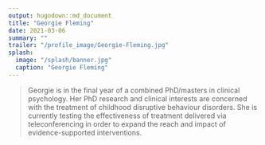 ```yaml
---
output: hugodown::md_document
title: "Georgie Fleming"
date: 2021-03-06
summary: ""
trailer: "/profile_image/Georgie-Fleming.jpg"
splash:
  image: "/splash/banner.jpg"
  caption: "Georgie Fleming"
---
```


> Georgie is in the final year of a combined PhD/masters in clinical psychology. Her PhD research and clinical interests are concerned with the treatment of childhood disruptive behaviour disorders. She is currently testing the effectiveness of treatment delivered via teleconferencing in order to expand the reach and impact of evidence-supported interventions.
